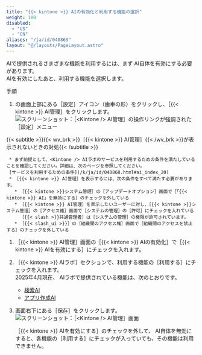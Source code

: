 ```yaml
---
title: "{{< kintone >}} AIの有効化と利用する機能の選択"
weight: 100
disabled:
  - "US"
  - "CN"
aliases: "/ja/id/040869"
layout: "@/layouts/PageLayout.astro"
---
```



<Kintone /> AIで提供されるさまざまな機能を利用するには、まず<Kintone /> AI自体を有効にする必要があります。  
<Kintone /> AIを有効にしたあと、利用する機能を選択します。

<Heading level={2} id="ai_ai_enable_10">手順</Heading>

1. <Kintone />の画面上部にある［設定］アイコン（歯車の形）をクリックし、［{{< kintone >}} AI管理］をクリックします。  
   <Img src="/k/img-ja/ai_enable_01.png" alt="スクリーンショット：［<Kintone /> AI管理］の操作リンクが強調された［設定］メニュー" />

   <Note>
  {{< subtitle >}}{{< wv_brk >}}［{{< kintone >}} AI管理］{{< /wv_brk >}}が表示されないときの対処{{< /subtitle >}}

     * まず前提として、<Kintone /> AIラボのサービスを利用するための条件を満たしていることを確認してください。詳細は、次のページを参照してください。  
     [サービスを利用するための条件](/k/ja/id/040868.html#ai_index_20)
     * ［{{< kintone >}} AI管理］を表示するには、次の条件をすべて満たす必要があります。
       * ［{{< kintone >}}システム管理］の［アップデートオプション］画面で［「{{< kintone >}} AI」を無効にする］のチェックを外している
       * ［{{< kintone >}} AI管理］を表示したいユーザーに対し、［{{< kintone >}}システム管理］の［アクセス権］画面で［システムの管理］の［許可］にチェックを入れている  
         ［{{< slash >}}共通管理者］は［システムの管理］の権限が許可されています。
       * ［{{< slash_ui >}}］の［組織間のアクセス権］画面で［組織間のアクセスを禁止する］のチェックを外している
</Note>

1. ［{{< kintone >}} AI管理］画面の［{{< kintone >}} AIの有効化］で［{{< kintone >}} AIを有効にする］にチェックを入れます。

1. ［{{< kintone >}} AIラボ］セクションで、利用する機能の［利用する］にチェックを入れます。  
   2025年4月現在、<Kintone /> AIラボで提供されている機能は、次のとおりです。

   * [検索AI](/k/ja/id/040870.html)
   * [アプリ作成AI](/k/ja/id/040871.html)

1. 画面右下にある［保存］をクリックします。  
   <Img src="/k/img-ja/ai_enable_02.png" alt="スクリーンショット：［<Kintone /> AI管理］画面" />

   <Warning>［{{< kintone >}} AIを有効にする］のチェックを外して、<Kintone /> AI自体を無効にすると、各機能の［利用する］にチェックが入っていても、その機能は利用できません。</Warning>
